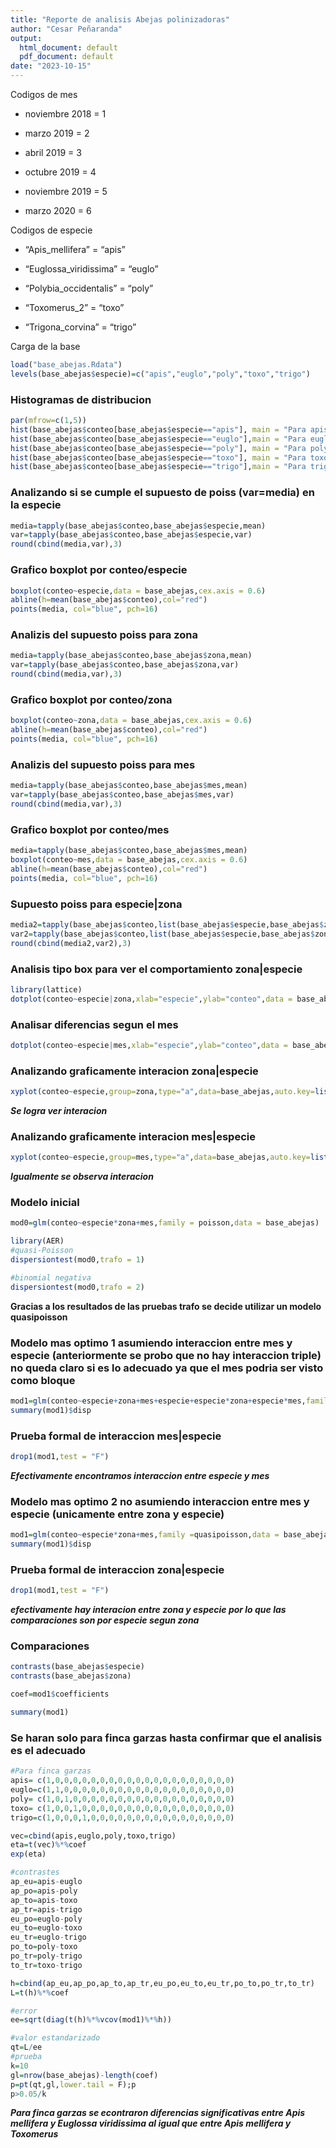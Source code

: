 ```yaml
---
title: "Reporte de analisis Abejas polinizadoras"
author: "Cesar Peñaranda"
output:
  html_document: default
  pdf_document: default
date: "2023-10-15"
---
```


Codigos de mes

-   noviembre 2018 = 1

-   marzo 2019 = 2

-   abril 2019 = 3

-   octubre 2019 = 4

-   noviembre 2019 = 5

-   marzo 2020 = 6

Codigos de especie

-   "Apis_mellifera" = "apis"

-   "Euglossa_viridissima" = "euglo"

-   "Polybia_occidentalis" = "poly"

-   "Toxomerus_2" = "toxo"

-   "Trigona_corvina" = "trigo"

Carga de la base

```r
load("base_abejas.Rdata")
levels(base_abejas$especie)=c("apis","euglo","poly","toxo","trigo")
```

### **Histogramas de distribucion**

```r
par(mfrow=c(1,5))
hist(base_abejas$conteo[base_abejas$especie=="apis"], main = "Para apis",xlab = "conteo")
hist(base_abejas$conteo[base_abejas$especie=="euglo"],main = "Para euglo",xlab = "conteo")
hist(base_abejas$conteo[base_abejas$especie=="poly"], main = "Para poly",xlab = "conteo")
hist(base_abejas$conteo[base_abejas$especie=="toxo"], main = "Para toxo",xlab = "conteo")
hist(base_abejas$conteo[base_abejas$especie=="trigo"],main = "Para trigo",xlab = "conteo")
```

### **Analizando si se cumple el supuesto de poiss (var=media) en la especie**

```r
media=tapply(base_abejas$conteo,base_abejas$especie,mean)
var=tapply(base_abejas$conteo,base_abejas$especie,var)
round(cbind(media,var),3)
```

### **Grafico boxplot por conteo/especie**

```r
boxplot(conteo~especie,data = base_abejas,cex.axis = 0.6)
abline(h=mean(base_abejas$conteo),col="red")
points(media, col="blue", pch=16)
```

### **Analizis del supuesto poiss para zona**

```r
media=tapply(base_abejas$conteo,base_abejas$zona,mean)
var=tapply(base_abejas$conteo,base_abejas$zona,var)
round(cbind(media,var),3)
```

### **Grafico boxplot por conteo/zona**

```r
boxplot(conteo~zona,data = base_abejas,cex.axis = 0.6)
abline(h=mean(base_abejas$conteo),col="red")
points(media, col="blue", pch=16)
```

### **Analizis del supuesto poiss para mes**

```r
media=tapply(base_abejas$conteo,base_abejas$mes,mean)
var=tapply(base_abejas$conteo,base_abejas$mes,var)
round(cbind(media,var),3)
```

### **Grafico boxplot por conteo/mes**

```r
media=tapply(base_abejas$conteo,base_abejas$mes,mean)
boxplot(conteo~mes,data = base_abejas,cex.axis = 0.6)
abline(h=mean(base_abejas$conteo),col="red")
points(media, col="blue", pch=16)
```

### **Supuesto poiss para especie\|zona**

```r
media2=tapply(base_abejas$conteo,list(base_abejas$especie,base_abejas$zona),mean)
var2=tapply(base_abejas$conteo,list(base_abejas$especie,base_abejas$zona),var)
round(cbind(media2,var2),3)
```

### **Analisis tipo box para ver el comportamiento zona\|especie**

```r
library(lattice)
dotplot(conteo~especie|zona,xlab="especie",ylab="conteo",data = base_abejas)
```

### **Analisar diferencias segun el mes**

```r
dotplot(conteo~especie|mes,xlab="especie",ylab="conteo",data = base_abejas)
```

### **Analizando graficamente interacion zona\|especie**

```r
xyplot(conteo~especie,group=zona,type="a",data=base_abejas,auto.key=list(columns=4))
```

***Se logra ver interacion***

### **Analizando graficamente interacion mes\|especie**

```r
xyplot(conteo~especie,group=mes,type="a",data=base_abejas,auto.key=list(columns=4))
```

***Igualmente se observa interacion***

### **Modelo inicial**

```r
mod0=glm(conteo~especie*zona+mes,family = poisson,data = base_abejas)

library(AER)
#quasi-Poisson
dispersiontest(mod0,trafo = 1)

#binomial negativa
dispersiontest(mod0,trafo = 2)
```

**Gracias a los resultados de las pruebas trafo se decide utilizar un modelo quasipoisson**

### **Modelo mas optimo 1 asumiendo interaccion entre mes y especie (anteriormente se probo que no hay interaccion triple) no queda claro si es lo adecuado ya que el mes podria ser visto como bloque**

```r
mod1=glm(conteo~especie+zona+mes+especie+especie*zona+especie*mes,family =quasipoisson,data = base_abejas)
summary(mod1)$disp
```

### **Prueba formal de interaccion mes\|especie**

```r
drop1(mod1,test = "F")
```

***Efectivamente encontramos interaccion entre especie y mes***

### **Modelo mas optimo 2 no asumiendo interaccion entre mes y especie (unicamente entre zona y especie)**

```r
mod1=glm(conteo~especie*zona+mes,family =quasipoisson,data = base_abejas)
summary(mod1)$disp
```

### **Prueba formal de interaccion zona\|especie**

```r
drop1(mod1,test = "F")
```

***efectivamente hay interacion entre zona y especie por lo que las comparaciones son por especie segun zona***

### **Comparaciones**

```r
contrasts(base_abejas$especie)
contrasts(base_abejas$zona)
```

```r
coef=mod1$coefficients
```

```r
summary(mod1)
```

### **Se haran solo para finca garzas hasta confirmar que el analisis es el adecuado**

```r
#Para finca garzas
apis= c(1,0,0,0,0,0,0,0,0,0,0,0,0,0,0,0,0,0,0,0,0)  
euglo=c(1,1,0,0,0,0,0,0,0,0,0,0,0,0,0,0,0,0,0,0,0)    
poly= c(1,0,1,0,0,0,0,0,0,0,0,0,0,0,0,0,0,0,0,0,0) 
toxo= c(1,0,0,1,0,0,0,0,0,0,0,0,0,0,0,0,0,0,0,0,0)   
trigo=c(1,0,0,0,1,0,0,0,0,0,0,0,0,0,0,0,0,0,0,0,0)    

vec=cbind(apis,euglo,poly,toxo,trigo)
eta=t(vec)%*%coef
exp(eta)

#contrastes
ap_eu=apis-euglo
ap_po=apis-poly
ap_to=apis-toxo
ap_tr=apis-trigo
eu_po=euglo-poly
eu_to=euglo-toxo
eu_tr=euglo-trigo
po_to=poly-toxo
po_tr=poly-trigo
to_tr=toxo-trigo

h=cbind(ap_eu,ap_po,ap_to,ap_tr,eu_po,eu_to,eu_tr,po_to,po_tr,to_tr)
L=t(h)%*%coef

#error
ee=sqrt(diag(t(h)%*%vcov(mod1)%*%h))

#valor estandarizado
qt=L/ee
#prueba
k=10
gl=nrow(base_abejas)-length(coef)
p=pt(qt,gl,lower.tail = F);p
p>0.05/k
```

***Para finca garzas se econtraron diferencias significativas entre Apis mellifera y Euglossa viridissima al igual que entre Apis mellifera y Toxomerus***
